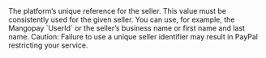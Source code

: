   

  

<ResponseField name="Description" type="string" >  
<MaxLength127CharactersTruncatedAfter />    
The platform’s unique reference for the seller. This value must be consistently used for the given seller. You can use, for example, the Mangopay `UserId` or the seller’s business name or first name and last name.  
Caution: Failure to use a unique seller identifier may result in PayPal restricting your service. 
</ResponseField>